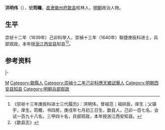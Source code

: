 '''洪明伟'''（{{bd|？||？||}}），號'''筠瞻'''，[[直隶|直隶]][[徽州府|徽州府]][[歙县|歙县]]桂林人，[[明朝|明朝]]政治人物。
 
== 生平 ==
崇祯十二年（1639年）己卯科举人，崇禎十三年（1640年）聯捷庚辰科进士，兵部观政，本年授[[浙江|浙江]][[西安县_(唐朝)|西安县]]知县<ref>《崇祯十三年庚辰科进士三代履历》：洪明伟，曾祖范；祖拱辰，庠生；父镇宇，庠生。筠瞻，书四房，庚戌年七月初三日生，歙县人，己卯一百七名，会试一百九十八名，三甲四十名，兵部观政，本年授浙江西安知县。</ref><ref>《歙县志》</ref>。

==参考资料==
{{reflist}}
 
{{start box}}
{{s-off}}
{{s-before|[[王景雲_(明朝)|王景雲]]}}
{{s-title|rows=2|明朝西安縣知縣|1640年－1642年<br>1642年－1643年}}
{{s-after|[[于華玉|-{于}-華玉]]}}
|-
{{s-before|-{于}-華玉}}
{{s-after|[[伍經正|伍經正]]}}
{{end box}}

{{崇禎十三年庚辰科殿試金榜}}

{{Authority control}}

{{DEFAULTSORT:}}
[[Category:洪姓|M]]
[[Category:歙縣人|Category:歙縣人]]
[[Category:崇禎十二年己卯科應天鄉試舉人|Category:崇禎十二年己卯科應天鄉試舉人]]
[[Category:明朝西安县知县|Category:明朝西安县知县]]
[[Category:明朝兵部观政|Category:明朝兵部观政]]


{{明朝人物小作品}}